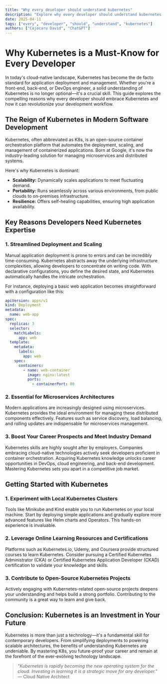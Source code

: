 ```yaml
---
title: "Why every developer should understand kubernetes"
description: "Explore why every developer should understand kubernetes in this detailed guide, offering insights, strategies, and practical tips to enhance your understanding and application of the topic."
date: 2025-04-11
tags: ["every", "developer", "should", "understand", "kubernetes"]
authors: ["Cojocaru David", "ChatGPT"]
---
```


# Why Kubernetes is a Must-Know for Every Developer

In today's cloud-native landscape, Kubernetes has become the de facto standard for application deployment and management. Whether you're a front-end, back-end, or DevOps engineer, a solid understanding of Kubernetes is no longer optional—it's a crucial skill. This guide explores the compelling reasons why every developer should embrace Kubernetes and how it can revolutionize your development workflow.

## The Reign of Kubernetes in Modern Software Development

Kubernetes, often abbreviated as K8s, is an open-source container orchestration platform that automates the deployment, scaling, and management of containerized applications. Born at Google, it's now the industry-leading solution for managing microservices and distributed systems.

Here's why Kubernetes is dominant:

- **Scalability:** Dynamically scales applications to meet fluctuating demand.
- **Portability:** Runs seamlessly across various environments, from public clouds to on-premises infrastructure.
- **Resilience:** Offers self-healing capabilities, ensuring high application availability.

## Key Reasons Developers Need Kubernetes Expertise

### 1. Streamlined Deployment and Scaling

Manual application deployment is prone to errors and can be incredibly time-consuming. Kubernetes abstracts away the underlying infrastructure complexities, allowing developers to concentrate on writing code. With declarative configurations, you define the desired state, and Kubernetes automatically handles the intricate orchestration.

For instance, deploying a basic web application becomes straightforward with a configuration like this:

```yaml
apiVersion: apps/v1
kind: Deployment
metadata:
  name: web-app
spec:
  replicas: 3
  selector:
    matchLabels:
      app: web
  template:
    metadata:
      labels:
        app: web
    spec:
      containers:
        - name: web-container
          image: nginx:latest
          ports:
            - containerPort: 80
```

### 2. Essential for Microservices Architectures

Modern applications are increasingly designed using microservices. Kubernetes provides the ideal environment for managing these distributed components effectively. Features such as service discovery, load balancing, and rolling updates are indispensable for microservices management.

### 3. Boost Your Career Prospects and Meet Industry Demand

Kubernetes skills are highly sought after by employers. Companies embracing cloud-native technologies actively seek developers proficient in container orchestration. Acquiring Kubernetes knowledge unlocks career opportunities in DevOps, cloud engineering, and back-end development. Mastering Kubernetes sets you apart in a competitive job market.

## Getting Started with Kubernetes

### 1. Experiment with Local Kubernetes Clusters

Tools like Minikube and Kind enable you to run Kubernetes on your local machine. Start by deploying simple applications and gradually explore more advanced features like Helm charts and Operators. This hands-on experience is invaluable.

### 2. Leverage Online Learning Resources and Certifications

Platforms such as Kubernetes.io, Udemy, and Coursera provide structured courses to learn Kubernetes. Consider pursuing a Certified Kubernetes Administrator (CKA) or Certified Kubernetes Application Developer (CKAD) certification to validate your knowledge and skills.

### 3. Contribute to Open-Source Kubernetes Projects

Actively engaging with Kubernetes-related open-source projects deepens your understanding and helps build a strong portfolio. Contributing to the community is a great way to learn and give back.

## Conclusion: Kubernetes is an Investment in Your Future

Kubernetes is more than just a technology—it's a fundamental skill for contemporary developers. From simplifying deployments to powering scalable architectures, the benefits of understanding Kubernetes are undeniable. By mastering K8s, you future-proof your career and remain at the forefront of the ever-evolving technology landscape.

> _"Kubernetes is rapidly becoming the new operating system for the cloud. Investing in learning it is a strategic move for any developer."_ — Cloud Native Architect

